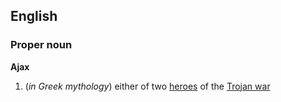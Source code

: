 ==English==
===Proper noun===
'''Ajax'''
{{wikipediapar|Ajax the Great}}
#(''in Greek mythology'') either of two [[heroes]] of the [[Trojan war]]
{{wikipediapar|Ajax the Lesser}}